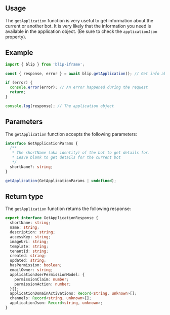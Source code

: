 

## Usage

The `getApplication` function is very useful to get information about the current or another bot.
It is very likely that the information you need is available in the application object.
(Be sure to check the `applicationJson` property).

## Example

```ts
import { blip } from 'blip-iframe';

const { response, error } = await blip.getApplication(); // Get info about the current bot

if (error) {
  console.error(error); // An error happened during the request
  return;
}

console.log(response); // The application object
```

## Parameters

The `getApplication` function accepts the following parameters:

```ts
interface GetApplicationParams {
  /**
   * The shortName (aka identity) of the bot to get details for.
   * Leave blank to get details for the current bot
   */
  shortName?: string;
}

getApplication(GetApplicationParams | undefined);
```

## Return type

The `getApplication` function returns the following response:

```ts
export interface GetApplicationResponse {
  shortName: string;
  name: string;
  description: string;
  accessKey: string;
  imageUri: string;
  template: string;
  tenantId: string;
  created: string;
  updated: string;
  hasPermission: boolean;
  emailOwner: string;
  applicationUserPermissionModel: {
    permissionClaim: number;
    permissionAction: number;
  }[];
  applicationDomainActivations: Record<string, unknown>[];
  channels: Record<string, unknown>[];
  applicationJson: Record<string, unknown>;
}
```
